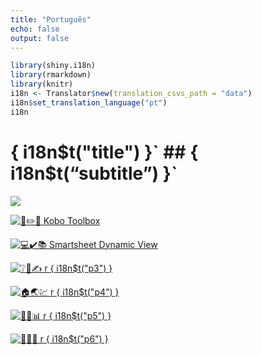 ```yaml
---
title: "Português"
echo: false
output: false
---
```


```r
library(shiny.i18n)
library(rmarkdown)
library(knitr)
i18n <- Translator$new(translation_csvs_path = "data")
i18n$set_translation_language("pt")
i18n


```
# { i18n$t("title") }`
##  { i18n$t("subtitle") }`

![](images/BV_wide_photo.jpg)

::: {layout-nrow="2"}
[![📱✏️🧮 Kobo Toolbox](images/kobo.png)](https://kf.kobotoolbox.org/#/projects/home)

[![💻✔️📚 Smartsheet Dynamic View](images/ssdv.jpg)](https://dynamicview.smartsheet.com/)

[![❔💭✍️ `r { i18n$t("p3") }`](images/feedbackform.png)](https://app.smartsheet.com/b/form/3464c4c77c1547a49fda7e9062f363f3)

[![🏠🌏💹 `r { i18n$t("p4") }`](images/socialdashboard.png)](https://blueventures.shinyapps.io/social-economic-dashboard/)

[![🔢🐠📊 `r { i18n$t("p5") }`](images/fishdashboard.png)](https://blueventures.shinyapps.io/fisheries-dashboard/)

[![📆📓🎏 `r { i18n$t("p6") }`](images/communityfeedback.png)](https://blueventures.shinyapps.io/community-feedback/)
:::

